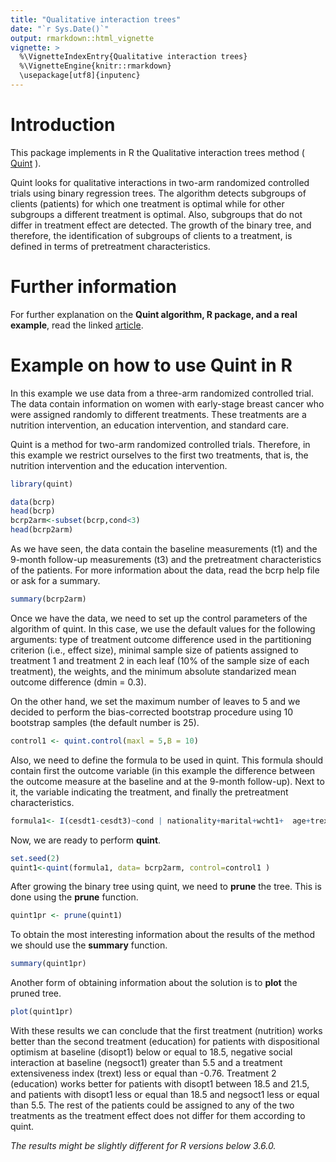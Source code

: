 ```yaml
---
title: "Qualitative interaction trees"
date: "`r Sys.Date()`"
output: rmarkdown::html_vignette
vignette: >
  %\VignetteIndexEntry{Qualitative interaction trees}
  %\VignetteEngine{knitr::rmarkdown}
  \usepackage[utf8]{inputenc}
---
```


# Introduction 

This package implements in R the Qualitative interaction trees method ( [Quint]( https://doi.org/10.1002/sim.5933) ).

Quint looks for qualitative interactions in two-arm randomized controlled trials using
binary regression trees. The algorithm detects subgroups of clients (patients) for 
which one treatment is optimal while for other subgroups a different treatment is optimal. Also, subgroups that do not differ in treatment effect are detected. 
The growth of the binary tree, and therefore, the identification of subgroups 
of clients to a treatment, is defined in terms of pretreatment characteristics.

# Further information

For further explanation on the **Quint algorithm, R package, and a real example**, read the linked [article](https://doi.org/10.3758/s13428-015-0594-z).



# Example on how to use Quint in R

In this example we use data from a three-arm randomized controlled trial. The data 
contain information on women with early-stage breast cancer who were assigned randomly to 
different treatments. These treatments are a nutrition intervention,
an education intervention, and standard care. 

Quint is a method for two-arm randomized controlled trials. Therefore, in this example 
we restrict ourselves to the first two treatments, that is, the nutrition intervention and
the education intervention. 

```r
library(quint)
```


```r
data(bcrp)
head(bcrp)
bcrp2arm<-subset(bcrp,cond<3)
head(bcrp2arm)
```

As we have seen, the data contain the baseline measurements (t1) and the 9-month follow-up measurements (t3) and the pretreatment characteristics of the patients. For more information about the data, read the bcrp help file or ask for a summary.

```r
summary(bcrp2arm)
```

Once we have the data, we need to set up the control parameters of the algorithm of quint. In this case,
we use the default values for the following arguments: type of treatment outcome difference used in the partitioning criterion (i.e., effect size), minimal sample size of patients assigned to treatment 1 and treatment 2 in each leaf (10% of the sample size of each treatment), the weights, and the minimum absolute standarized mean outcome difference (dmin = 0.3).

On the other hand, we set the maximum number of leaves to 5 and we decided to perform the bias-corrected bootstrap procedure using 10 bootstrap samples (the default number is 25).

```r
control1 <- quint.control(maxl = 5,B = 10)
```

Also, we need to define the formula to be used in quint. This formula should contain
first the outcome variable (in this example the difference between the outcome measure
at the baseline and at the 9-month follow-up). Next to it, the variable indicating the treatment,
and finally the pretreatment characteristics.

```r
formula1<- I(cesdt1-cesdt3)~cond | nationality+marital+wcht1+  age+trext+comorbid+disopt1+uncomt1+negsoct1
```

Now, we are ready to perform **quint**.

```r
set.seed(2)
quint1<-quint(formula1, data= bcrp2arm, control=control1 )
```

After growing the binary tree using quint, we need to **prune** the tree. This is done
using the **prune** function.

```r
quint1pr <- prune(quint1)
```

To obtain the most interesting information about the results of the method we should
use the **summary** function.

```r
summary(quint1pr)
```

Another form of obtaining information about the solution is to **plot** the pruned tree.

```r
plot(quint1pr)
```


With these results we can conclude that the first treatment (nutrition) works better than the second treatment (education) for patients with dispositional optimism at baseline (disopt1)  below or equal to 18.5, negative social interaction at baseline (negsoct1) greater than 5.5 and a treatment extensiveness index (trext) less or equal than -0.76. Treatment 2 (education) works better for patients with disopt1 between 18.5 and 21.5, and patients with disopt1 less or equal than 18.5 and negsoct1 less or equal than 5.5. The rest of the patients could be assigned to any of the two treatments as the treatment effect does not differ for them according to quint. 

*The results might be slightly different for R versions below 3.6.0.*
